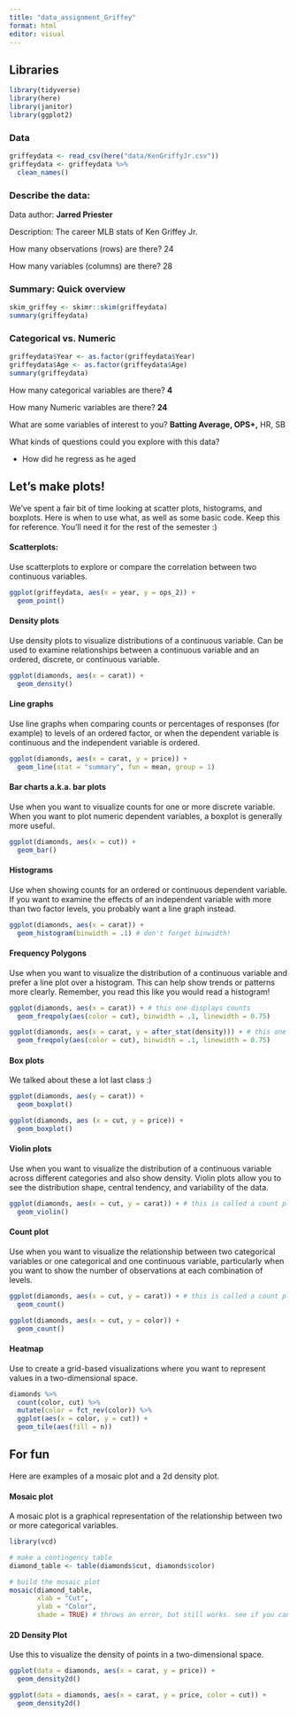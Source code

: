 ```yaml
---
title: "data_assignment_Griffey"
format: html
editor: visual
---
```


## Libraries

```r
library(tidyverse)
library(here)
library(janitor)
library(ggplot2)
```

### Data

```r
griffeydata <- read_csv(here("data/KenGriffyJr.csv"))
griffeydata <- griffeydata %>% 
  clean_names()
```

### Describe the data:

Data author: **Jarred Priester**

Description: The career MLB stats of Ken Griffey Jr.

How many observations (rows) are there? 24

How many variables (columns) are there? 28

### Summary: Quick overview

```r
skim_griffey <- skimr::skim(griffeydata)
summary(griffeydata)
```

### Categorical vs. Numeric

```r
griffeydata$Year <- as.factor(griffeydata$Year)
griffeydata$Age <- as.factor(griffeydata$Age)
summary(griffeydata)
```

How many categorical variables are there? **4**

How many Numeric variables are there? **24**

What are some variables of interest to you? **Batting Average, OPS+,** HR, SB

What kinds of questions could you explore with this data?

-   How did he regress as he aged

## Let's make plots!

We've spent a fair bit of time looking at scatter plots, histograms, and boxplots. Here is when to use what, as well as some basic code. Keep this for reference. You'll need it for the rest of the semester :)

#### Scatterplots:

Use scatterplots to explore or compare the correlation between two continuous variables.

```r
ggplot(griffeydata, aes(x = year, y = ops_2)) +
  geom_point()
```

#### Density plots

Use density plots to visualize distributions of a continuous variable. Can be used to examine relationships between a continuous variable and an ordered, discrete, or continuous variable.

```r
ggplot(diamonds, aes(x = carat)) +
  geom_density()
```

#### Line graphs

Use line graphs when comparing counts or percentages of responses (for example) to levels of an ordered factor, or when the dependent variable is continuous and the independent variable is ordered.

```r
ggplot(diamonds, aes(x = carat, y = price)) +
  geom_line(stat = "summary", fun = mean, group = 1)
```

#### Bar charts a.k.a. bar plots

Use when you want to visualize counts for one or more discrete variable. When you want to plot numeric dependent variables, a boxplot is generally more useful.

```r
ggplot(diamonds, aes(x = cut)) +
  geom_bar()
```

#### Histograms

Use when showing counts for an ordered or continuous dependent variable. If you want to examine the effects of an independent variable with more than two factor levels, you probably want a line graph instead.

```r
ggplot(diamonds, aes(x = carat)) +
  geom_histogram(binwidth = .1) # don't forget binwidth!
```

#### Frequency Polygons

Use when you want to visualize the distribution of a continuous variable and prefer a line plot over a histogram. This can help show trends or patterns more clearly. Remember, you read this like you would read a histogram!

```r
ggplot(diamonds, aes(x = carat)) + # this one displays counts
  geom_freqpoly(aes(color = cut), binwidth = .1, linewidth = 0.75)

ggplot(diamonds, aes(x = carat, y = after_stat(density))) + # this one displays density
  geom_freqpoly(aes(color = cut), binwidth = .1, linewidth = 0.75)
```

#### Box plots

We talked about these a lot last class :)

```r
ggplot(diamonds, aes(y = carat)) +
  geom_boxplot()

ggplot(diamonds, aes (x = cut, y = price)) +
  geom_boxplot()
```

#### Violin plots

Use when you want to visualize the distribution of a continuous variable across different categories and also show density. Violin plots allow you to see the distribution shape, central tendency, and variability of the data.

```r
ggplot(diamonds, aes(x = cut, y = carat)) + # this is called a count plot
  geom_violin()
```

#### Count plot

Use when you want to visualize the relationship between two categorical variables or one categorical and one continuous variable, particularly when you want to show the number of observations at each combination of levels.

```r
ggplot(diamonds, aes(x = cut, y = carat)) + # this is called a count plot
  geom_count()

ggplot(diamonds, aes(x = cut, y = color)) +
  geom_count()
```

#### Heatmap

Use to create a grid-based visualizations where you want to represent values in a two-dimensional space.

```r
diamonds %>% 
  count(color, cut) %>%  
  mutate(color = fct_rev(color)) %>%
  ggplot(aes(x = color, y = cut)) +
  geom_tile(aes(fill = n))
```

## For fun

Here are examples of a mosaic plot and a 2d density plot.

#### Mosaic plot

A mosaic plot is a graphical representation of the relationship between two or more categorical variables.

```r
library(vcd)

# make a contingency table
diamond_table <- table(diamonds$cut, diamonds$color)

# build the mosaic plot
mosaic(diamond_table, 
       xlab = "Cut", 
       ylab = "Color", 
       shade = TRUE) # throws an error, but still works. see if you can figure it out
```

#### 2D Density Plot

Use this to visualize the density of points in a two-dimensional space.

```r
ggplot(data = diamonds, aes(x = carat, y = price)) +
  geom_density2d()

ggplot(data = diamonds, aes(x = carat, y = price, color = cut)) +
  geom_density2d()
```

